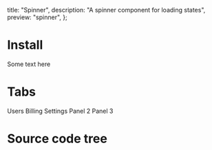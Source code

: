   title: "Spinner",
  description: "A spinner component for loading states",
  preview: "spinner",
};

# Install

Some text here

# Tabs

<Tabs>
  <TabsItems>
    <TabsItem>
      <span>Users</span>
    </TabsItem>
    <TabsItem>
      <span>Billing</span>
    </TabsItem>
    <TabsItem>
      <span>Settings</span>
    </TabsItem>
  </TabsItems>
  <TabsPanels>
    <TabsPanel>
      <SourceCode file="src/foundations/ui/spinner/spinner.tsx" expandable />
    </TabsPanel>
    <TabsPanel>Panel 2</TabsPanel>
    <TabsPanel>Panel 3</TabsPanel>
  </TabsPanels>
</Tabs>

# Source code tree

<FileTree initialPath="components/spinner.tsx">
  <FileTreeFile name="top.tsx">
    <SourceCode file="src/foundations/ui/button/button.tsx" />
  </FileTreeFile>
  <FileTreeFolder name="components">
    <FileTreeFile name="button.tsx">
      <SourceCode file="src/foundations/ui/spinner/spinner.tsx" />
    </FileTreeFile>
    <FileTreeFile name="spinner.tsx">
      <SourceCode file="src/foundations/ui/spinner/spinner.tsx" />
    </FileTreeFile>
    <FileTreeFolder name="ui">
      <FileTreeFile name="spinner.tsx">
        <SourceCode file="src/foundations/ui/spinner/spinner.tsx" />
      </FileTreeFile>
    </FileTreeFolder>
  </FileTreeFolder>
</FileTree>

